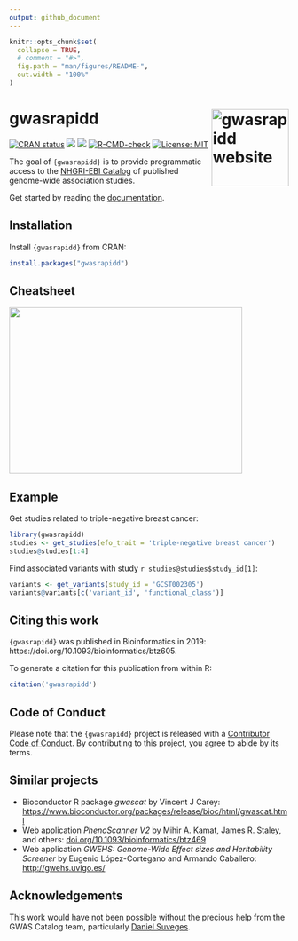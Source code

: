 ```yaml
---
output: github_document
---
```


<!-- README.md is generated from README.Rmd. Please edit that file -->

```r
knitr::opts_chunk$set(
  collapse = TRUE,
  # comment = "#>",
  fig.path = "man/figures/README-",
  out.width = "100%"
)
```

# gwasrapidd <a href="https://rmagno.eu/gwasrapidd/"><img src="man/figures/logo.svg" align="right" height="139" alt="gwasrapidd website" /></a>

[![CRAN status](https://www.r-pkg.org/badges/version/gwasrapidd)](https://CRAN.R-project.org/package=gwasrapidd)
[![](https://img.shields.io/badge/doi-10.1093/bioinformatics/btz605-blue.svg)](https://doi.org/10.1093/bioinformatics/btz605)
[![](https://img.shields.io/badge/Altmetric-38-yellow.svg)](https://www.altmetric.com/details/64505748)
[![R-CMD-check](https://github.com/ramiromagno/gwasrapidd/actions/workflows/R-CMD-check.yaml/badge.svg)](https://github.com/ramiromagno/gwasrapidd/actions/workflows/R-CMD-check.yaml)
[![License: MIT](https://img.shields.io/badge/License-MIT-yellow.svg)](https://opensource.org/license/mit)

The goal of `{gwasrapidd}` is to provide programmatic access to the [NHGRI-EBI
Catalog](https://www.ebi.ac.uk/gwas) of published genome-wide association
studies.

Get started by reading the
[documentation](https://rmagno.eu/gwasrapidd/articles/gwasrapidd.html).

## Installation

Install `{gwasrapidd}` from CRAN:

``` r
install.packages("gwasrapidd")
```

## Cheatsheet

<a href="https://github.com/rstudio/cheatsheets/blob/master/gwasrapidd.pdf"><img src="https://raw.githubusercontent.com/rstudio/cheatsheets/master/pngs/gwasrapidd.png" width="420" height="300"/></a>

## Example

Get studies related to triple-negative breast cancer:

```r
library(gwasrapidd)
studies <- get_studies(efo_trait = 'triple-negative breast cancer')
studies@studies[1:4]
```

Find associated variants with study `r studies@studies$study_id[1]`:

```r
variants <- get_variants(study_id = 'GCST002305')
variants@variants[c('variant_id', 'functional_class')]
```

## Citing this work

`{gwasrapidd}` was published in Bioinformatics in 2019:
https://doi.org/10.1093/bioinformatics/btz605.

To generate a citation for this publication from within R:

```r
citation('gwasrapidd')
```

## Code of Conduct
  
Please note that the `{gwasrapidd}` project is released with a [Contributor Code
of Conduct](https://rmagno.eu/gwasrapidd/CODE_OF_CONDUCT.html). By contributing
to this project, you agree to abide by its terms.

## Similar projects

- Bioconductor R package *gwascat* by Vincent J Carey:
[https://www.bioconductor.org/packages/release/bioc/html/gwascat.html](https://www.bioconductor.org/packages/release/bioc/html/gwascat.html)
- Web application *PhenoScanner V2* by Mihir A. Kamat, James R. Staley, and
others:
[doi.org/10.1093/bioinformatics/btz469](https://doi.org/10.1093/bioinformatics/btz469)
- Web application *GWEHS: Genome-Wide Effect sizes and Heritability Screener* by
Eugenio López-Cortegano and Armando Caballero:
[http://gwehs.uvigo.es/](http://gwehs.uvigo.es/)

## Acknowledgements

This work would have not been possible without the precious help from the GWAS
Catalog team, particularly [Daniel
Suveges](https://www.ebi.ac.uk/about/people/daniel-suveges).
